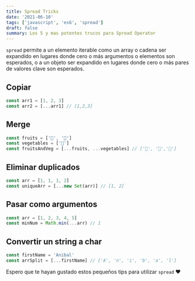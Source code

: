 ```yaml
---
title: Spread Tricks
date: '2021-06-10'
tags: ['javascript', 'es6', 'spread']
draft: false
summary: Los 5 y mas potentes trucos para Spread Operator
---
```


`spread` permite a un elemento iterable como un array o cadena ser expandido en lugares donde cero o más argumentos o elementos son esperados, o a un objeto ser expandido en lugares donde cero o más pares de valores clave son esperados.

## Copiar

```javascript
const arr1 = [1, 2, 3]
const arr2 = [...arr1] // [1,2,3]
```

## Merge

```javascript
const fruits = ['🍉', '🍎']
const vegetables = ['🥕']
const fruitsAndVeg = [...fruits, ...vegetables] // ['🍉', '🍎','🥕']
```

## Eliminar duplicados

```javascript
const arr = [1, 1, 1, 2]
const uniqueArr = [...new Set(arr)] // [1, 2]
```

## Pasar como argumentos

```javascript
const arr = [1, 2, 3, 4, 5]
const minNum = Math.min(...arr) // 1
```

## Convertir un string a char

```javascript
const firstName = 'Anibal'
const arrSplit = [...firstName] // ['A', 'n', 'i', 'b', 'a', 'l']
```

Espero que te hayan gustado estos pequeños tips para utilizar `spread` ❤️
